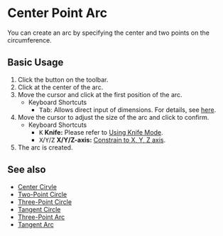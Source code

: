 
# Center Point Arc

<Reference shortcut='' command='Center Point Arc' button='Toolbar' />

You can create an arc by specifying the center and two points on the circumference.

## Basic Usage

1. Click the <ButtonIcon type="button-center-point-arc" /> button on the toolbar.
2. Click at the center of the arc.
3. Move the cursor and click at the first position of the arc.
   - <Kst>Keyboard Shortcuts</Kst>
      - <kbd>Tab</kbd>: Allows direct input of dimensions. For details, see [here](./sketching-essentials#specify-dimensions-numerically).
4. Move the cursor to adjust the size of the arc and click to confirm.
   - <Kst>Keyboard Shortcuts</Kst>
      - <kbd>K</kbd> **Knife:** Please refer to [Using Knife Mode](./sketching-essentials#use-knife-mode).
      - <kbd>X</kbd>/<kbd>Y</kbd>/<kbd>Z</kbd> **X/Y/Z-axis:** [Constrain to X, Y, Z axis](./sketching-essentials#constrain-to-an-axis).
5. The arc is created.

<VideoPlayer fileName="center-point-arc"/>

## See also
- [Center Cirvle](./center-circle)
- [Two-Point Circle](./two-point-circle)
- [Three-Point Circle](./three-point-circle)
- [Tangent Circle](./tangent-circle)
- [Three-Point Arc](./three-point-arc)
- [Tangent Arc](./tangent-arc)